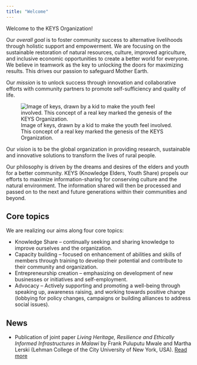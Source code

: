 ```yaml
---
title: "Welcome"
---
```




::: {layout-ncol=2}

::: {#column-text}
Welcome to the KEYS Organization! 

Our *overall goal* is to foster community success to alternative livelihoods through holistic support and empowerment. We are focusing on the sustainable restoration of natural resources, culture, improved agriculture, and inclusive economic opportunities to create a better world for everyone. We believe in teamwork as the key to unlocking the doors for maximizing results. This drives our passion to safeguard Mother Earth.

Our *mission* is to unlock success through innovation and collaborative efforts with community partners to promote self-sufficiency and quality of life. 
:::

::: {#column-image}
![Image of keys, drawn by a kid to make the youth feel involved. This concept of a real key marked the genesis of the KEYS Organization.](assets/img/Keys_drawing.png){fig-alt="Kid's drawing of two green keys that are arranged in parallel. Between the two keys is thw word 'keys' written in capitals."}
:::

:::

Our *vision* is to be the global organization in providing research, sustainable and innovative solutions to transform the lives of rural people.

Our philosophy is driven by the dreams and desires of the elders and youth for a better community. KEYS (Knowledge Elders, Youth Share) propels our efforts to maximize information-sharing for conserving culture and the natural environment. The information shared will then be processed and passed on to the next and future generations within their communities and beyond.

## Core topics

We are realizing our aims along four core topics: 

* Knowledge Share -- continually seeking and sharing knowledge to improve ourselves and the organization.
* Capacity building -- focused on enhancement of abilities and skills of members through training to develop their potential and contribute to their community and organization.
*	Entrepreneurship creation -- emphasizing on development of new businesses or initiatives and self-employment.
*	Advocacy -- Actively supporting and promoting a well-being through speaking up, awareness raising, and working towards positive change (lobbying for policy changes, campaigns or building alliances to address social issues).

## News
* Publication of joint paper *Living Heritage, Resilience and Ethically Informed Infrastructures in Malawi* by Frank Puluputu Mwale and Martha Lerski (Lehman College of the City University of New York, USA). [Read more](http://localhost:4246/work.html#building-infrastructures-to-support-living-heritage-traditions)
